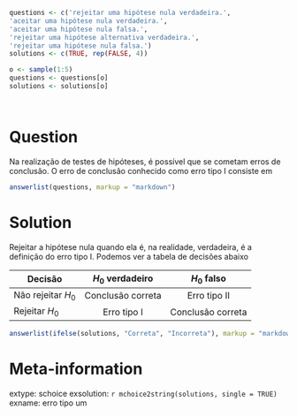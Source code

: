 ```r

questions <- c('rejeitar uma hipótese nula verdadeira.',
'aceitar uma hipótese nula verdadeira.',
'aceitar uma hipótese nula falsa.',
'rejeitar uma hipótese alternativa verdadeira.',
'rejeitar uma hipótese nula falsa.')
solutions <- c(TRUE, rep(FALSE, 4))

o <- sample(1:5)
questions <- questions[o]
solutions <- solutions[o]




```

Question
========

Na realização de testes de hipóteses, é possível que se cometam erros de conclusão. O erro de conclusão conhecido como erro tipo I consiste em

```r
answerlist(questions, markup = "markdown")
```

Solution
========

Rejeitar a hipótese nula quando ela é, na realidade, verdadeira, é a definição do erro tipo I. Podemos ver a tabela de decisões abaixo

|Decisão|$H_0$ verdadeiro|$H_0$ falso|
|------|:---------:|:---------:|
|Não rejeitar $H_0$| Conclusão correta| Erro tipo II|
|Rejeitar $H_0$| Erro tipo I| Conclusão correta |


```r
answerlist(ifelse(solutions, "Correta", "Incorreta"), markup = "markdown")
```

Meta-information
================
extype: schoice
exsolution: `r mchoice2string(solutions, single = TRUE)`
exname: erro tipo um